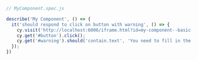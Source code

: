 ```js
// MyComponent.spec.js

describe('My Component', () => {
  it('should respond to click on button with warning', () => {
	cy.visit('http://localhost:6006/iframe.html?id=my-component--basic-story’);
	cy.get('#button').click();
	cy.get('#warning').should('contain.text', 'You need to fill in the form!');
  });
})
```